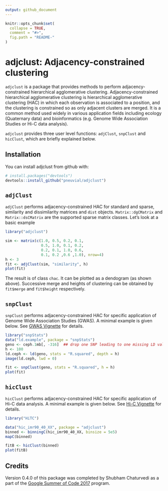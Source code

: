```yaml
---
output: github_document
---
```


```r
knitr::opts_chunk$set(
  collapse = TRUE,
  comment = "#>",
  fig.path = "README-"
)
```

# adjclust: Adjacency-constrained clustering

`adjclust` is a package that provides methods to perform adjacency-constrained hierarchical agglomerative clustering. Adjacency-constrained hierarchical agglomerative clustering is hierarchical agglomerative clustering (HAC) in which each observation is associated to a position, and the clustering is constrained so as only adjacent clusters are merged. It is a common method used widely in various application fields including ecology (Quaternary data) and bioinformatics (e.g. Genome Wide Association Studies or Hi-C data analysis).

`adjclust` provides three user level functions: `adjClust`, `snpClust` and `hicClust`, which are briefly explained below.

## Installation

You can install adjclust from github with:

```r
# install.packages("devtools")
devtools::install_github("pneuvial/adjclust")
```


## `adjClust` 

`adjClust` performs adjacency-constrained HAC for standard and sparse, similarity and dissimilarity matrices and `dist` objects. `Matrix::dgCMatrix` and `Matrix::dsCMatrix` are the supported sparse matrix classes. Let's look at a basic example

```r
library("adjclust")

sim <- matrix(c(1.0, 0.5, 0.2, 0.1,
                0.5, 1.0, 0.1, 0.2,
                0.2, 0.1, 1.0, 0.6,
                0.1, 0.2 ,0.6 ,1.0), nrow=4)
h <- 3
fit <- adjClust(sim, "similarity", h)
plot(fit)
```

The result is of class `chac`. It can be plotted as a dendogram (as shown above). Successive merge and heights of clustering can be obtained by `fit$merge` and `fit$height` respectively.

## `snpClust` 

`snpClust` performs adjacency-constrained HAC for specific application of Genome Wide Association Studies (GWAS). A minimal example is given below. See [GWAS Vignette](vignettes/snpClust.Rmd) for details.

```r
library("snpStats")
data("ld.example", package = "snpStats")
geno <- ceph.1mb[, -316]  ## drop one SNP leading to one missing LD value
h <- 100
ld.ceph <- ld(geno, stats = "R.squared", depth = h)
image(ld.ceph, lwd = 0)

fit <- snpClust(geno, stats = "R.squared", h = h)
plot(fit)
```

## `hicClust` 

 `hicClust` performs adjacency-constrained HAC for specific application of Hi-C data analysis. A minimal example is given below. See [Hi-C Vignette](vignettes/hicClust.Rmd) for details.

```r
library("HiTC")
```

```r
data("hic_imr90_40_XX", package = "adjclust")
binned <- binningC(hic_imr90_40_XX, binsize = 5e5)
mapC(binned)

fitB <- hicClust(binned)
plot(fitB)
```


## Credits 

Version 0.4.0 of this package was completed by Shubham Chaturvedi as a part of the [Google Summer of Code 2017](https://summerofcode.withgoogle.com/projects/#4961904920363008) program.

